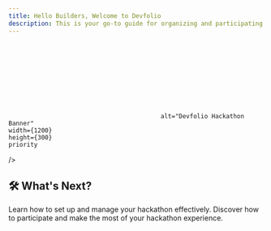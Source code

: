 ```yaml
---
title: Hello Builders, Welcome to Devfolio
description: This is your go-to guide for organizing and participating in hackathons on this platform.
---
```



<Banner variant="rainbow" id="devfolio-welcome-banner">
  <svg
    
    alt="Devfolio Hackathon Banner"
    width={1200}
    height={300}
    priority
  />
</Banner>

## 🛠️ What's Next?

<Cards>
  <Card title="📚 Devfolio Organizer Guide" href="hdocs/guide/fun">
    Learn how to set up and manage your hackathon effectively.
  </Card>
  <Card title="🚀 Devfolio for Hackers" href="/docs/guide/introduction">
    Discover how to participate and make the most of your hackathon experience.
  </Card>
</Cards>
